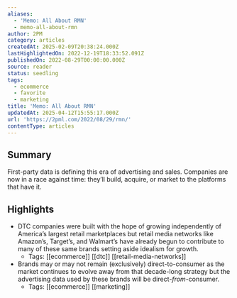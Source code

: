 ```yaml
---
aliases:
  - 'Memo: All About RMN'
  - memo-all-about-rmn
author: 2PM
category: articles
createdAt: 2025-02-09T20:38:24.000Z
lastHighlightedOn: 2022-12-19T18:33:52.091Z
publishedOn: 2022-08-29T00:00:00.000Z
source: reader
status: seedling
tags:
  - ecommerce
  - favorite
  - marketing
title: 'Memo: All About RMN'
updatedAt: 2025-04-12T15:55:17.000Z
url: 'https://2pml.com/2022/08/29/rmn/'
contentType: articles
---
```

## Summary

First-party data is defining this era of advertising and sales. Companies are now in a race against time: they’ll build, acquire, or market to the platforms that have it.

## Highlights

- DTC companies were built with the hope of growing independently of America’s largest retail marketplaces but retail media networks like Amazon’s, Target’s, and Walmart’s have already begun to contribute to many of these same brands setting aside idealism for growth.
    - Tags: [[ecommerce]] [[dtc]] [[retail-media-networks]]
- Brands may or may not remain (exclusively) direct-to-consumer as the market continues to evolve away from that decade-long strategy but the advertising data used by these brands will be direct-_from_-consumer.
    - Tags: [[ecommerce]] [[marketing]]
